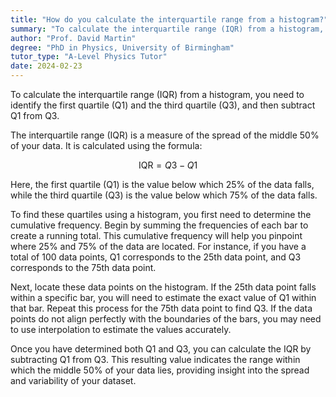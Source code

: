 ```yaml
---
title: "How do you calculate the interquartile range from a histogram?"
summary: "To calculate the interquartile range (IQR) from a histogram, identify and subtract the first quartile from the third quartile."
author: "Prof. David Martin"
degree: "PhD in Physics, University of Birmingham"
tutor_type: "A-Level Physics Tutor"
date: 2024-02-23
---
```


To calculate the interquartile range (IQR) from a histogram, you need to identify the first quartile (Q1) and the third quartile (Q3), and then subtract Q1 from Q3.

The interquartile range (IQR) is a measure of the spread of the middle 50% of your data. It is calculated using the formula:

$$
\text{IQR} = Q3 - Q1
$$

Here, the first quartile (Q1) is the value below which 25% of the data falls, while the third quartile (Q3) is the value below which 75% of the data falls.

To find these quartiles using a histogram, you first need to determine the cumulative frequency. Begin by summing the frequencies of each bar to create a running total. This cumulative frequency will help you pinpoint where 25% and 75% of the data are located. For instance, if you have a total of 100 data points, Q1 corresponds to the 25th data point, and Q3 corresponds to the 75th data point.

Next, locate these data points on the histogram. If the 25th data point falls within a specific bar, you will need to estimate the exact value of Q1 within that bar. Repeat this process for the 75th data point to find Q3. If the data points do not align perfectly with the boundaries of the bars, you may need to use interpolation to estimate the values accurately.

Once you have determined both Q1 and Q3, you can calculate the IQR by subtracting Q1 from Q3. This resulting value indicates the range within which the middle 50% of your data lies, providing insight into the spread and variability of your dataset.
    